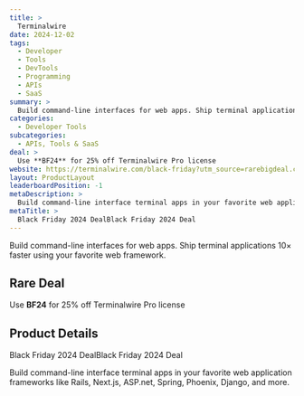 ```yaml
---
title: >
  Terminalwire
date: 2024-12-02
tags:
  - Developer
  - Tools
  - DevTools
  - Programming
  - APIs
  - SaaS
summary: >
  Build command-line interfaces for web apps. Ship terminal applications 10× faster using your favorite web framework.
categories:
  - Developer Tools
subcategories:
  - APIs, Tools & SaaS
deal: >
  Use **BF24** for 25% off Terminalwire Pro license
website: https://terminalwire.com/black-friday?utm_source=rarebigdeal.com
layout: ProductLayout
leaderboardPosition: -1
metaDescription: >
  Build command-line interface terminal apps in your favorite web application frameworks like Rails, Next.js, ASP.net, Spring, Phoenix, Django, and more.
metaTitle: >
  Black Friday 2024 DealBlack Friday 2024 Deal
---
```

Build command-line interfaces for web apps. Ship terminal applications 10× faster using your favorite web framework.

## Rare Deal

Use **BF24** for 25% off Terminalwire Pro license

## Product Details

Black Friday 2024 DealBlack Friday 2024 Deal

Build command-line interface terminal apps in your favorite web application frameworks like Rails, Next.js, ASP.net, Spring, Phoenix, Django, and more.
